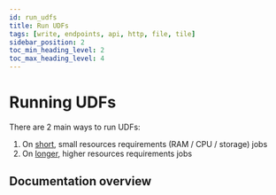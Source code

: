 ```yaml
---
id: run_udfs
title: Run UDFs
tags: [write, endpoints, api, http, file, tile]
sidebar_position: 2
toc_min_heading_level: 2
toc_max_heading_level: 4
---
```


# Running UDFs

There are 2 main ways to run UDFs:

1. On [short](/core-concepts/run-udfs/run-small-udfs/#defining-small-job), small resources requirements (RAM / CPU / storage) jobs 
2. On [longer](/core-concepts/run-udfs/run_large/#defining-large-jobs), higher resources requirements jobs 

## Documentation overview


<DocCardList />